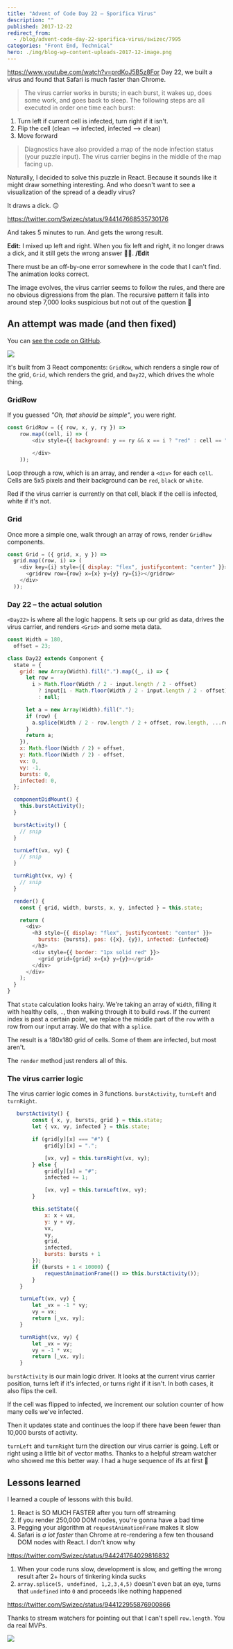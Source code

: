 ```yaml
---
title: "Advent of Code Day 22 – Sporifica Virus"
description: ""
published: 2017-12-22
redirect_from:
  - /blog/advent-code-day-22-sporifica-virus/swizec/7995
categories: "Front End, Technical"
hero: ./img/blog-wp-content-uploads-2017-12-image.png
---
```


<https://www.youtube.com/watch?v=prdKoJ5B5z8For> Day 22, we built a virus and found that Safari is much faster than Chrome.

> The virus carrier works in bursts; in each burst, it wakes up, does some work, and goes back to sleep. The following steps are all executed in order one time each burst:

1.  Turn left if current cell is infected, turn right if it isn't.
2.  Flip the cell (clean –> infected, infected –> clean)
3.  Move forward

> Diagnostics have also provided a map of the node infection status (your puzzle input). The virus carrier begins in the middle of the map facing up.

Naturally, I decided to solve this puzzle in React. Because it sounds like it might draw something interesting. And who doesn't want to see a visualization of the spread of a deadly virus?

It draws a dick. 😑

https://twitter.com/Swizec/status/944147668535730176

And takes 5 minutes to run. And gets the wrong result.

**Edit:** I mixed up left and right. When you fix left and right, it no longer draws a dick, and it still gets the wrong answer 🤷‍♀️. **/Edit**

There must be an off-by-one error somewhere in the code that I can't find. The animation looks correct.

The image evolves, the virus carrier seems to follow the rules, and there are no obvious digressions from the plan. The recursive pattern it falls into around step 7,000 looks suspicious but not out of the question 🤔

## An attempt was made (and then fixed)

You can [see the code on GitHub](https://github.com/Swizec/advent-of-code-2017/blob/master/22/src/Day22.js).

![](./img/blog-wp-content-uploads-2017-12-image.png)

It's built from 3 React components: `GridRow`, which renders a single row of the grid, `Grid`, which renders the grid, and `Day22`, which drives the whole thing.

### GridRow

If you guessed _"Oh, that should be simple"_, you were right.

```javascript
const GridRow = ({ row, x, y, ry }) =>
    row.map((cell, i) => (
        <div style={{ background: y == ry && x == i ? "red" : cell == "#" "black" "white", width: "5px", height: display: "inline-block" }} key={i}>
             
        </div>
    ));
```

Loop through a row, which is an array, and render a `<div>` for each `cell`. Cells are 5x5 pixels and their background can be `red`, `black` or `white`.

Red if the virus carrier is currently on that cell, black if the cell is infected, white if it's not.

### Grid

Once more a simple one, walk through an array of rows, render `GridRow` components.

```javascript
const Grid = ({ grid, x, y }) =>
  grid.map((row, i) => (
    <div key={i} style={{ display: "flex", justifycontent: "center" }}>
      <gridrow row={row} x={x} y={y} ry={i}></gridrow>
    </div>
  ));
```

### Day 22 – the actual solution

`<Day22>` is where all the logic happens. It sets up our grid as data, drives the virus carrier, and renders `<Grid>` and some meta data.

```javascript
const Width = 180,
  offset = 23;

class Day22 extends Component {
  state = {
    grid: new Array(Width).fill(".").map((_, i) => {
      let row =
        i > Math.floor(Width / 2 - input.length / 2 - offset)
          ? input[i - Math.floor(Width / 2 - input.length / 2 - offset)]
          : null;

      let a = new Array(Width).fill(".");
      if (row) {
        a.splice(Width / 2 - row.length / 2 + offset, row.length, ...row);
      }
      return a;
    }),
    x: Math.floor(Width / 2) + offset,
    y: Math.floor(Width / 2) - offset,
    vx: 0,
    vy: -1,
    bursts: 0,
    infected: 0,
  };

  componentDidMount() {
    this.burstActivity();
  }

  burstActivity() {
    // snip
  }

  turnLeft(vx, vy) {
    // snip
  }

  turnRight(vx, vy) {
    // snip
  }

  render() {
    const { grid, width, bursts, x, y, infected } = this.state;

    return (
      <div>
        <h3 style={{ display: "flex", justifycontent: "center" }}>
          bursts: {bursts}, pos: ({x}, {y}), infected: {infected}
        </h3>
        <div style={{ border: "1px solid red" }}>
          <grid grid={grid} x={x} y={y}></grid>
        </div>
      </div>
    );
  }
}
```

That `state` calculation looks hairy. We're taking an array of `Width`, filling it with healthy cells, `.`, then walking through it to build `row`s. If the current index is past a certain point, we replace the middle part of the `row` with a row from our input array. We do that with a `splice`.

The result is a 180x180 grid of cells. Some of them are infected, but most aren't.

The `render` method just renders all of this.

### The virus carrier logic

The virus carrier logic comes in 3 functions. `burstActivity`, `turnLeft` and `turnRight`.

```javascript
   burstActivity() {
        const { x, y, bursts, grid } = this.state;
        let { vx, vy, infected } = this.state;

        if (grid[y][x] === "#") {
            grid[y][x] = ".";

            [vx, vy] = this.turnRight(vx, vy);
        } else {
            grid[y][x] = "#";
            infected += 1;

            [vx, vy] = this.turnLeft(vx, vy);
        }

        this.setState({
            x: x + vx,
            y: y + vy,
            vx,
            vy,
            grid,
            infected,
            bursts: bursts + 1
        });
        if (bursts + 1 < 10000) {
            requestAnimationFrame(() => this.burstActivity());
        }
    }

    turnLeft(vx, vy) {
        let _vx = -1 * vy;
        vy = vx;
        return [_vx, vy];
    }

    turnRight(vx, vy) {
        let _vx = vy;
        vy = -1 * vx;
        return [_vx, vy];
    }
```

`burstActivity` is our main logic driver. It looks at the current virus carrier position, turns left if it's infected, or turns right if it isn't. In both cases, it also flips the cell.

If the cell was flipped to infected, we increment our solution counter of how many cells we've infected.

Then it updates state and continues the loop if there have been fewer than 10,000 bursts of activity.

`turnLeft` and `turnRight` turn the direction our virus carrier is going. Left or right using a little bit of vector maths. Thanks to a helpful stream watcher who showed me this better way. I had a huge sequence of ifs at first 🙈

## Lessons learned

I learned a couple of lessons with this build.

1.  React is SO MUCH FASTER after you turn off streaming
2.  If you render 250,000 DOM nodes, you're gonna have a bad time
3.  Pegging your algorithm at `requestAnimationFrame` makes it slow
4.  Safari is _a lot faster_ than Chrome at re-rendering a few ten thousand DOM nodes with React. I don't know why

https://twitter.com/Swizec/status/944241764029816832

1.  When your code runs slow, development is slow, and getting the wrong result after 2+ hours of tinkering kinda sucks
2.  `array.splice(5, undefined, 1,2,3,4,5)` doesn't even bat an eye, turns that `undefined` into `0` and proceeds like nothing happened

https://twitter.com/Swizec/status/944122955876900866

Thanks to stream watchers for pointing out that I can't spell `row.length`. You da real MVPs.

![](./img/media-l0MYvHFJkgm1fnuko-giphy.gif)
